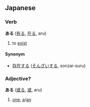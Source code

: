 == Japanese ==                             
===Verb===
'''ある''' ([[有る]], [[在る]], aru)

# to [[exist]]

====Synonym====
* [[存在]]する ([[そんざい]]する, sonzai-suru)

===Adjective?===
'''ある''' ([[或る]], [[或]], aru)

# [[one]], [[a]]/[[an]]
